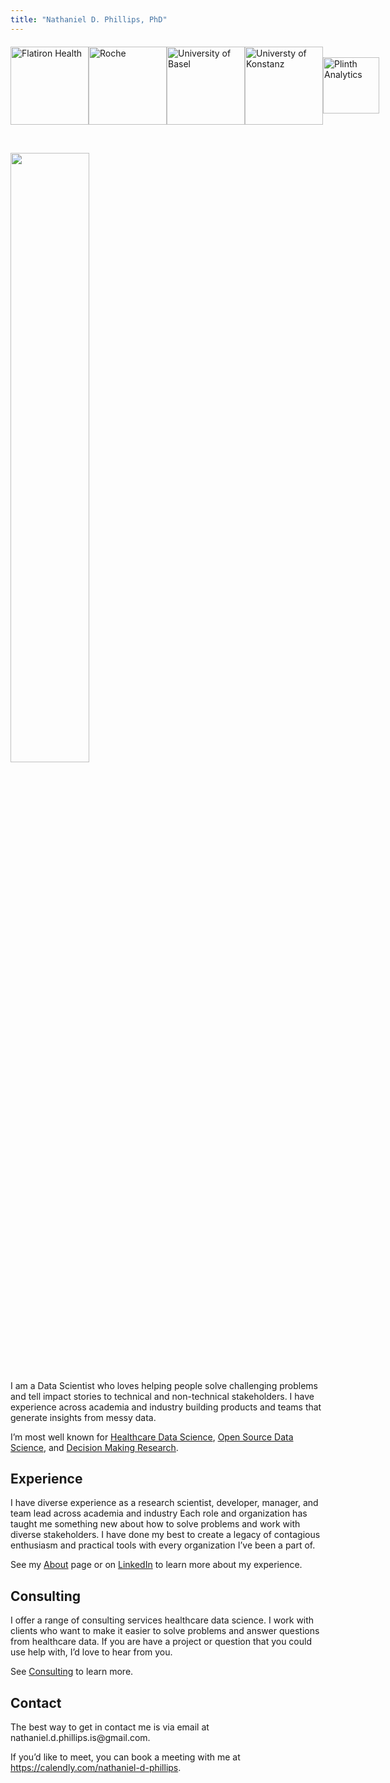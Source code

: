 ```yaml
---
title: "Nathaniel D. Phillips, PhD"
---
```


```{=html}
<div style="display: flex; justify-content: space-around; align-items: center; margin-top: 20px;">
          <a href="https://www.flatiron.com" target="_blank">
        <img src="assets/flatiron_logo.png" alt="Flatiron Health" width="125">
    </a>
      <a href="https://www.roche.com" target="_blank">
        <img src="assets/roche_logo.png" alt="Roche" width="125">
    </a>
    <a href="https://www.unibas.ch" target="_blank">
        <img src="assets/basel_logo.png" alt="University of Basel" width="125">
    </a>
    <a href="https://www.uni-konstanz.de" target="_blank">
        <img src="assets/konstanz_logo.png" alt="Universty of Konstanz" width="125">
    </a>
    <a href="https://www.plinth.co" target="_blank">
        <img src="assets/plinth_logo.png" alt="Plinth Analytics" width="90">
    </a>
</div>
```
<br>

![](assets/phillips_portrait_full.jpg){width=50%}


I am a Data Scientist who loves helping people solve challenging problems and tell impact stories to technical and non-technical stakeholders. I have experience across academia and industry building products and teams that generate insights from messy data. 

I'm most well known for [Healthcare Data Science](https://posit.co/resources/videos/flatironkitchen-how-we-overhauled-a-frankensteinian-sql-workflow-with-the-tidyverse), [Open Source Data Science](www.bookdown.org/ndphillips/yarrr), and [Decision Making Research](https://github.com/ndphillips/FFTrees).

## Experience

I have diverse experience as a research scientist, developer, manager, and team lead across academia and industry Each role and organization has taught me something new about how to solve problems and work with diverse stakeholders. I have done my best to create a legacy of contagious enthusiasm and practical tools with every organization I've been a part of.

See my [About](about.qmd) page or on [LinkedIn](https://www.linkedin.com/in/nathanieldphillips/) to learn more about my experience.

## Consulting

I offer a range of consulting services healthcare data science. I work with clients who want to make it easier to solve problems and answer questions from healthcare data. If you are have a project or question that you could use help with, I'd love to hear from you.

See [Consulting](consulting.qmd) to learn more.

## Contact

The best way to get in contact me is via email at nathaniel.d.phillips.is@gmail.com. 

If you'd like to meet, you can book a meeting with me at [https://calendly.com/nathaniel-d-phillips](https://calendly.com/nathaniel-d-phillips).


<!-- Calendly badge widget begin -->
<link href="https://assets.calendly.com/assets/external/widget.css" rel="stylesheet">
<script src="https://assets.calendly.com/assets/external/widget.js" type="text/javascript" async></script>
<script type="text/javascript">window.onload = function() { Calendly.initBadgeWidget({ url: 'https://calendly.com/nathaniel-d-phillips/15min', text: 'Meet with me', color: '#0069ff', textColor: '#ffffff' }); }</script>

